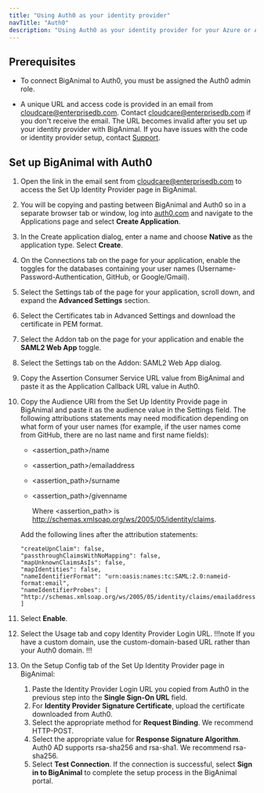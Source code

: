 ```yaml
---
title: "Using Auth0 as your identity provider"
navTitle: "Auth0"
description: "Using Auth0 as your identity provider for your Azure or AWS account"
---
```


## Prerequisites

- To connect BigAnimal to Auth0, you must be assigned the Auth0 admin role.

- A unique URL and access code is provided in an email from cloudcare@enterprisedb.com. Contact [cloudcare@enterprisedb.com](mailto:cloudcare@enterprisedb.com) if you don't receive the email. The URL becomes invalid after you set up your identity provider with BigAnimal. If you have issues with the code or identity provider setup, contact [Support](/biganimal/release/overview/support).

## Set up BigAnimal with Auth0

1. Open the link in the email sent from cloudcare@enterprisedb.com to access the Set Up Identity Provider page in BigAnimal.

1. You will be copying and pasting between BigAnimal and Auth0 so in a separate browser tab or window, log into [auth0.com](https://auth0.com/) and navigate to the Applications page and select **Create Application**.

1. In the Create application dialog, enter a name and choose **Native** as the application type. Select **Create**.
1. On the Connections tab on the page for your application, enable the toggles for the databases containing your user names (Username-Password-Authentication, GitHub, or Google/Gmail).
1. Select the Settings tab of the page for your application, scroll down, and expand the **Advanced Settings** section.
1. Select the Certificates tab in Advanced Settings and download the certificate in PEM format.
1. Select the Addon tab on the page for your application and enable the **SAML2 Web App** toggle. 
1. Select the Settings tab on the Addon: SAML2 Web App dialog.
1. Copy the Assertion Consumer Service URL value from BigAnimal and paste it as the Application Callback URL value in Auth0.
1. Copy the Audience URI from the Set Up Identity Provide page in BigAnimal and paste it as the audience value in the Settings field. The following attributions statements may need modification depending on what form of your user names (for example, if the user names come from GitHub, there are no last name and first name fields):

    - &lt;assertion_path>/name           
    - &lt;assertion_path>/emailaddress   
    - &lt;assertion_path>/surname                                                                               
    - &lt;assertion_path>/givenname                                                                      
   
      Where &lt;assertion_path> is http://schemas.xmlsoap.org/ws/2005/05/identity/claims.
 
   Add the following lines after the attribution statements:
   ```
   "createUpnClaim": false,
   "passthroughClaimsWithNoMapping": false,
   "mapUnknownClaimsAsIs": false,
   "mapIdentities": false,
   "nameIdentifierFormat": "urn:oasis:names:tc:SAML:2.0:nameid-format:email",
   "nameIdentifierProbes": [
   "http://schemas.xmlsoap.org/ws/2005/05/identity/claims/emailaddress"
   ]
   ```

1. Select **Enable**.
1. Select the Usage tab and copy Identity Provider Login URL. 
   !!!note
   If you have a custom domain, use the custom-domain-based URL rather than your Auth0 domain.
   !!!
1. On the Setup Config tab of the Set Up Identity Provider page in BigAnimal: 
   1. Paste the Identity Provider Login URL you copied from Auth0 in the previous step into the **Single Sign-On URL** field. 
   1. For **Identity Provider Signature Certificate**, upload the certificate downloaded from Auth0. 
   1. Select the appropriate method for **Request Binding**. We recommend HTTP-POST.
   1. Select the appropriate value for **Response Signature Algorithm**. Auth0 AD supports rsa-sha256 and rsa-sha1. We recommend rsa-sha256.
   1. Select **Test Connection**. If the connection is successful, select **Sign in to BigAnimal** to complete the setup process in the BigAnimal portal.


   